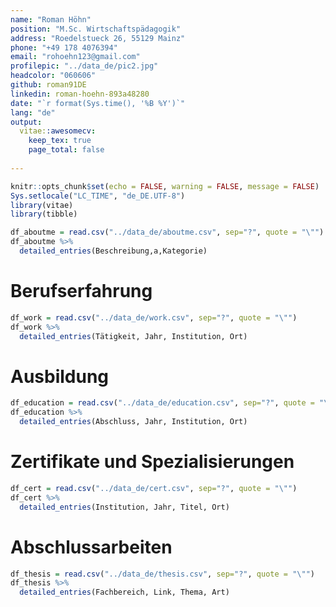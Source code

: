```yaml
---
name: "Roman Höhn"
position: "M.Sc. Wirtschaftspädagogik"
address: "Roedelstueck 26, 55129 Mainz"
phone: "+49 178 4076394"
email: "rohoehn123@gmail.com"
profilepic: "../data_de/pic2.jpg"
headcolor: "060606"
github: roman91DE
linkedin: roman-hoehn-893a48280
date: "`r format(Sys.time(), '%B %Y')`"
lang: "de"
output: 
  vitae::awesomecv:
    keep_tex: true
    page_total: false
    
---
```


```r
knitr::opts_chunk$set(echo = FALSE, warning = FALSE, message = FALSE)
Sys.setlocale("LC_TIME", "de_DE.UTF-8")
library(vitae)
library(tibble)

```


```r
df_aboutme = read.csv("../data_de/aboutme.csv", sep="?", quote = "\"")
df_aboutme %>%
  detailed_entries(Beschreibung,a,Kategorie)

```

# Berufserfahrung

```r
df_work = read.csv("../data_de/work.csv", sep="?", quote = "\"")
df_work %>%
  detailed_entries(Tätigkeit, Jahr, Institution, Ort)

```

# Ausbildung

```r
df_education = read.csv("../data_de/education.csv", sep="?", quote = "\"")
df_education %>%
  detailed_entries(Abschluss, Jahr, Institution, Ort)

```


# Zertifikate und Spezialisierungen

```r
df_cert = read.csv("../data_de/cert.csv", sep="?", quote = "\"")
df_cert %>%
  detailed_entries(Institution, Jahr, Titel, Ort)

```
\newpage

# Abschlussarbeiten

```r
df_thesis = read.csv("../data_de/thesis.csv", sep="?", quote = "\"")
df_thesis %>%
  detailed_entries(Fachbereich, Link, Thema, Art)

```

<!-- # Sonstiges -->

<!-- ```{r} -->
<!-- library(tibble) -->

<!-- df_misc = read.csv("../data_de/misc.csv", sep="?", quote = "\"") -->

<!-- df_misc  %>% -->
<!--   detailed_entries(Fähigkeit) -->
<!-- ``` -->



